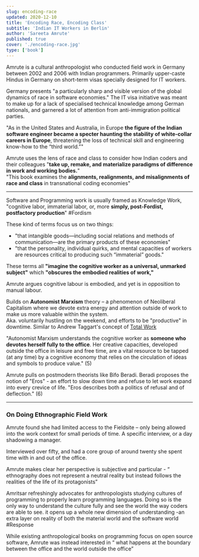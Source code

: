 ```yaml
---
slug: encoding-race
updated: 2020-12-10
title: 'Encoding Race, Encoding Class'
subtitle: 'Indian IT Workers in Berlin'
author: 'Sareeta Amrute'
published: true
cover: './encoding-race.jpg'
type: ['book']
---
```


Amrute is a cultural anthropologist who conducted field work in Germany between 2002 and 2006 with Indian programmers. Primarily upper-caste Hindus in Germany on short-term visas specially designed for IT workers.

Germany presents "a particularly sharp and visible version of the global dynamics of race in software economies." The IT visa initiative was meant to make up for a lack of specialised technical knowledge among German nationals, and garnered a lot of attention from anti-immigration political parties.

"As in the United States and Australia, in Europe **the figure of the Indian software engineer became a specter haunting the stability of white-collar careers in Europe**, threatening the loss of technical skill and engineering know-how to the “third world.”"

Amrute uses the lens of race and class to consider how Indian coders and their colleagues "**take up, remake, and materialize paradigms of difference in work and working bodies.**"  
"This book examines the **alignments, realignments, and misalignments of race and class** in transnational coding economies"

---

Software and Programming work is usually framed as Knowledge Work, "cognitive labor, immaterial labor, or, more **simply, post-Fordist, postfactory production**" #Fordism

These kind of terms focus us on two things:
- "that intangible goods—including social relations and methods of communication—are the primary products of these economies" 
- "that the personality, individual quirks, and mental capacities of workers are resources critical to producing such “immaterial” goods."

These terms all **"imagine the cognitive worker as a universal, unmarked subject"** which **"obscures the embodied realities of work,"**

Amrute argues cognitive labour is embodied, and yet is in opposition to manual labour.

Builds on **Autonomist Marxism** theory – a phenomenon of Neoliberal Capitalism where we devote extra energy and attention outside of work to make us more valuable within the system.  
Aka. voluntarily hustling on the weekend, and efforts to be "productive" in downtime. Similar to Andrew Taggart's concept of [Total Work](https://aeon.co/ideas/if-work-dominated-your-every-moment-would-life-be-worth-living)

"Autonomist Marxism understands the cognitive worker as **someone who devotes herself fully to the office**. Her creative capacities, developed outside the office in leisure and free time, are a vital resource to be tapped (at any time) by a cognitive economy that relies on the circulation of ideas and symbols to produce value." (5)

Amrute pulls on postmodern theorists like Bifo Beradi. Beradi proposes the notion of "Eros" - an effort to slow down time and refuse to let work expand into every crevice of life. "Eros describes both a politics of refusal and of deflection." (6)

---

### On Doing Ethnographic Field Work

Amrute found she had limited access to the Fieldsite – only being allowed into the work context for small periods of time. A specific interview, or a day shadowing a manager.

Interviewed over fifty, and had a core group of around twenty she spent time with in and out of the office.

Amrute makes clear her perspective is subjective and particular - “ ethnography does not represent a neutral reality but instead follows the realities of the life of its protagonists”

Amritsar refreshingly advocates for anthropologists studying cultures of programming to properly learn programming languages. Doing so is the only way to understand the culture fully and see the world the way coders are able to see. it opens up a whole new dimension of understanding -an extra layer on reality of both the material world and the software world  #Response

While existing anthropological books on programming focus on open source software, Amrute was instead interested in “ what happens at the boundary between the office and the world outside the office”
